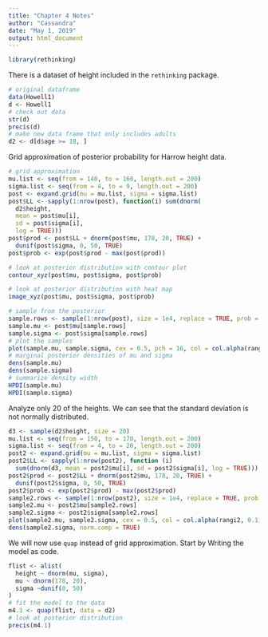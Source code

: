 ```yaml
---
title: "Chapter 4 Notes"
author: "Cassandra"
date: "May 1, 2019"
output: html_document
---
```


```r
library(rethinking)
```

There is a dataset of height included in the `rethinking` package. 
```r
# original dataframe
data(Howell1)
d <- Howell1
# check out data 
str(d)
precis(d)
# make new data frame that only includes adults 
d2 <- d[d$age >= 18, ]
```

Grid approximation of posterior probability for Harrow height data.
```r
# grid approximation 
mu.list <- seq(from = 140, to = 160, length.out = 200)
sigma.list <- seq(from = 4, to = 9, length.out = 200)
post <- expand.grid(mu = mu.list, sigma = sigma.list)
post$LL <- sapply(1:nrow(post), function(i) sum(dnorm(
  d2$height,
  mean = post$mu[i],
  sd = post$sigma[i],
  log = TRUE)))
post$prod <- post$LL + dnorm(post$mu, 178, 20, TRUE) + 
  dunif(post$sigma, 0, 50, TRUE)
post$prob <- exp(post$prod - max(post$prod))

# look at posterior distribution with contour plot
contour_xyz(post$mu, post$sigma, post$prob)

# look at posterior distribution with heat map 
image_xyz(post$mu, post$sigma, post$prob)

# sample from the posterior 
sample.rows <- sample(1:nrow(post), size = 1e4, replace = TRUE, prob = post$prob)
sample.mu <- post$mu[sample.rows]
sample.sigma <- post$sigma[sample.rows]
# plot the samples
plot(sample.mu, sample.sigma, cex = 0.5, pch = 16, col = col.alpha(rangi2, 0.1))
# marginal posterior densities of mu and sigma
dens(sample.mu)
dens(sample.sigma)
# summarize density width
HPDI(sample.mu)
HPDI(sample.sigma)
```

Analyze only 20 of the heights. We can see that the standard deviation is not normally distributed.  
```r
d3 <- sample(d2$height, size = 20)
mu.list <- seq(from = 150, to = 170, length.out = 200)
sigma.list <- seq(from = 4, to = 20, length.out = 200)
post2 <- expand.grid(mu = mu.list, sigma = sigma.list)
post2$LL <- sapply(1:nrow(post2), function (i)
  sum(dnorm(d3, mean = post2$mu[i], sd = post2$sigma[i], log = TRUE)))
post2$prod <- post2$LL + dnorm(post2$mu, 178, 20, TRUE) + 
  dunif(post2$sigma, 0, 50, TRUE)
post2$prob <- exp(post2$prod) - max(post2$prod)
sample2.rows <- sample(1:nrow(post2), size = 1e4, replace = TRUE, prob = post2$prob)
sample2.mu <- post2$mu[sample2.rows]
sample2.sigma <- post2$sigma[sample2.rows]
plot(sample2.mu, sample2.sigma, cex = 0.5, col = col.alpha(rangi2, 0.1), xlab = "mu", ylab = "sigma", pch = 16)
dens(sample2.sigma, norm.comp = TRUE)
```

We will now use `quap` instead of grid approximation. Start by Writing the model as code.
```r
flist <- alist(
  height ~ dnorm(mu, sigma),
  mu ~ dnorm(178, 20), 
  sigma ~dunif(0, 50)
)
# fit the model to the data
m4.1 <- quap(flist, data = d2)
# look at posterior distribution
precis(m4.1)
```

